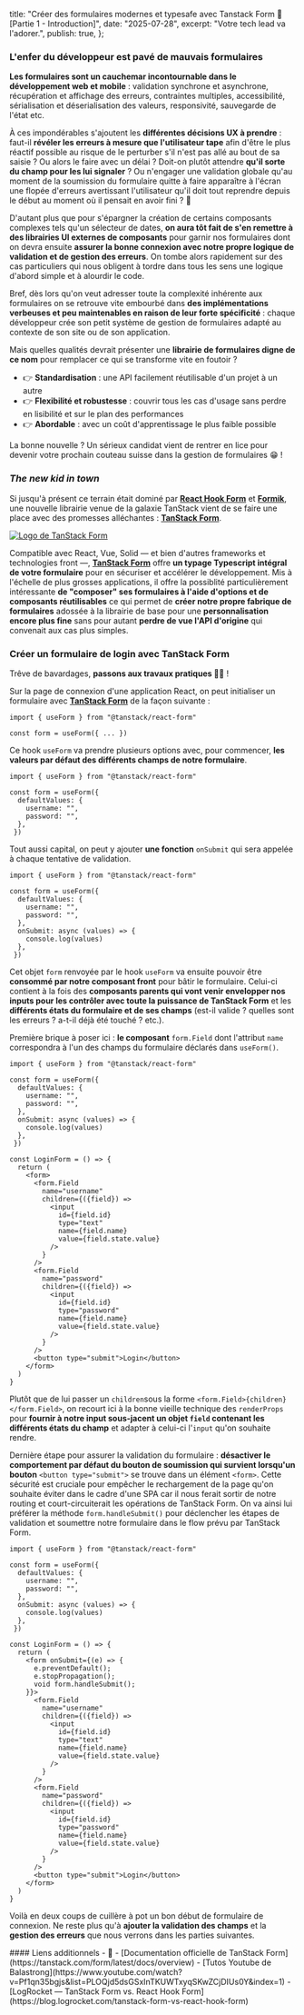   title: "Créer des formulaires modernes et typesafe avec Tanstack Form 📝 [Partie 1 - Introduction]",
  date: "2025-07-28",
  excerpt:
    "Votre tech lead va l'adorer.",
  publish: true,
};

### L'enfer du développeur est pavé de mauvais formulaires

**Les formulaires sont un cauchemar incontournable dans le développement web et mobile** : validation synchrone et asynchrone, récupération et affichage des erreurs, contraintes multiples, accessibilité, sérialisation et déserialisation des valeurs, responsivité, sauvegarde de l'état etc. 

À ces impondérables s'ajoutent les **différentes décisions UX à prendre** : faut-il **révéler les erreurs à mesure que l'utilisateur tape** afin d'être le plus réactif possible au risque de le perturber s'il n'est pas allé au bout de sa saisie ? Ou alors le faire avec un délai ? Doit-on plutôt attendre **qu'il sorte du champ pour les lui signaler** ? Ou n'engager une validation globale qu'au moment de la soumission du formulaire quitte à faire apparaître à l'écran une flopée d'erreurs avertissant l'utilisateur qu'il doit tout reprendre depuis le début au moment où il pensait en avoir fini ? 🔫

D'autant plus que pour s'épargner la création de certains composants complexes tels qu'un sélecteur de dates, **on aura tôt fait de s'en remettre à des librairies UI externes de composants** pour garnir nos formulaires dont on devra ensuite **assurer la bonne connexion avec notre propre logique de validation et de gestion des erreurs**. On tombe alors rapidement sur des cas particuliers qui nous obligent à tordre dans tous les sens une logique d'abord simple et à alourdir le code.

Bref, dès lors qu'on veut adresser toute la complexité inhérente aux formulaires on se retrouve vite embourbé dans **des implémentations verbeuses et peu maintenables en raison de leur forte spécificité** : chaque développeur crée son petit système de gestion de formulaires adapté au contexte de son site ou de son application. 

Mais quelles qualités devrait présenter une **librairie de formulaires digne de ce nom** pour remplacer ce qui se transforme vite en foutoir ?

- 👉 **Standardisation** : une API facilement réutilisable d'un projet à un autre
- 👉 **Flexibilité et robustesse** : couvrir tous les cas d'usage sans perdre en lisibilité et sur le plan des performances
- 👉 **Abordable** : avec un coût d'apprentissage le plus faible possible

La bonne nouvelle ? Un sérieux candidat vient de rentrer en lice pour devenir votre prochain couteau suisse dans la gestion de formulaires 😁 !

### *The new kid in town*

Si jusqu'à présent ce terrain était dominé par **[React Hook Form](https://react-hook-form.com/)** et **[Formik](https://formik.org/)**, une nouvelle librairie venue de la galaxie TanStack vient de se faire une place avec des promesses alléchantes : **[TanStack Form](https://tanstack.com/form/latest/docs/overview)**.

<a href="https://tanstack.com/form/latest/docs/overview" target="_blank">
<Image src={Logo} className="my-12 mx-auto w-[80%]" alt="Logo de TanStack Form" />
</a>


Compatible avec React, Vue, Solid — et bien d'autres frameworks et technologies front —, **[TanStack Form](https://tanstack.com/form/latest/docs/overview)** offre **un typage Typescript intégral de votre formulaire** pour en sécuriser et accélérer le développement. Mis à l'échelle de plus grosses applications, il offre la possiblité particulièrement intéressante **de "composer" ses formulaires à l'aide d'options et de composants réutilisables** ce qui permet de **créer notre propre fabrique de formulaires** adossée à la librairie de base pour une **personnalisation encore plus fine** sans pour autant **perdre de vue l'API d'origine** qui convenait aux cas plus simples.

### Créer un formulaire de login avec TanStack Form

Trêve de bavardages, **passons aux travaux pratiques 🧑‍🎨** !

Sur la page de connexion d'une application React, on peut initialiser un formulaire avec **[TanStack Form](https://tanstack.com/form/latest/docs/overview)** de la façon suivante :

```tsx {3}
import { useForm } from "@tanstack/react-form"

const form = useForm({ ... })
```

Ce hook `useForm` va prendre plusieurs options avec, pour commencer, **les valeurs par défaut des différents champs de notre formulaire**.

```tsx {4-7}
import { useForm } from "@tanstack/react-form"

const form = useForm({ 
  defaultValues: {
    username: "",
    password: "",
  },
 })
```

Tout aussi capital, on peut y ajouter **une fonction** `onSubmit` qui sera appelée à chaque tentative de validation.

```tsx {8-10}
import { useForm } from "@tanstack/react-form"

const form = useForm({ 
  defaultValues: {
    username: "",
    password: "",
  },
  onSubmit: async (values) => {
    console.log(values)
  },
 })
```

Cet objet `form` renvoyée par le hook `useForm` va ensuite pouvoir être **consommé par notre composant front** pour bâtir le formulaire. Celui-ci contient à la fois des **composants parents qui vont venir envelopper nos inputs pour les contrôler avec toute la puissance de TanStack Form** et les **différents états du formulaire et de ses champs** (est-il valide ? quelles sont les erreurs ? a-t-il déjà été touché ? etc.).

Première brique à poser ici : **le composant** `form.Field` dont l'attribut `name` correspondra à l'un des champs du formulaire déclarés dans `useForm()`.

```tsx {16-26}
import { useForm } from "@tanstack/react-form"

const form = useForm({ 
  defaultValues: {
    username: "",
    password: "",
  },
  onSubmit: async (values) => {
    console.log(values)
  },
 })

const LoginForm = () => {
  return (
    <form>
      <form.Field 
        name="username" 
        children={({field}) => 
          <input 
            id={field.id} 
            type="text"
            name={field.name} 
            value={field.state.value}
          />
        }
      />
      <form.Field 
        name="password" 
        children={({field}) => 
          <input 
            id={field.id} 
            type="password"
            name={field.name} 
            value={field.state.value}
          />
        }
      />
      <button type="submit">Login</button>
    </form>
  )
}
```

Plutôt que de lui passer un `children`sous la forme `<form.Field>{children}</form.Field>`, on recourt ici à la bonne vieille technique des `renderProps` pour **fournir à notre input sous-jacent un objet `field` contenant les différents états du champ** et adapter à celui-ci l'`input` qu'on souhaite rendre.

Dernière étape pour assurer la validation du formulaire : **désactiver le comportement par défaut du bouton de soumission qui survient lorsqu'un bouton** `<button type="submit">` se trouve dans un élément `<form>`. Cette sécurité est cruciale pour empêcher le rechargement de la page qu'on souhaite éviter dans le cadre d'une SPA car il nous ferait sortir de notre routing et court-circuiterait les opérations de TanStack Form. On va ainsi lui préférer la méthode `form.handleSubmit()` pour déclencher les étapes de validation et soumettre notre formulaire dans le flow prévu par TanStack Form.

```tsx {12-13}
import { useForm } from "@tanstack/react-form"

const form = useForm({ 
  defaultValues: {
    username: "",
    password: "",
  },
  onSubmit: async (values) => {
    console.log(values)
  },
 })

const LoginForm = () => {
  return (
    <form onSubmit={(e) => {
      e.preventDefault();
      e.stopPropagation();
      void form.handleSubmit();
    }}>
      <form.Field 
        name="username" 
        children={({field}) => 
          <input 
            id={field.id} 
            type="text"
            name={field.name} 
            value={field.state.value}
          />
        }
      />
      <form.Field 
        name="password" 
        children={({field}) => 
          <input 
            id={field.id} 
            type="password"
            name={field.name} 
            value={field.state.value}
          />
        }
      />
      <button type="submit">Login</button>
    </form>
  )
}
```

Voilà en deux coups de cuillère à pot un bon début de formulaire de connexion. Ne reste plus qu'à **ajouter la validation des champs** et la **gestion des erreurs** que nous verrons dans les parties suivantes.

<div className="useful-links">
  #### Liens additionnels - 🔗 
  - [Documentation officielle de TanStack Form](https://tanstack.com/form/latest/docs/overview)
  - [Tutos Youtube de Balastrong](https://www.youtube.com/watch?v=Pf1qn35bgjs&list=PLOQjd5dsGSxInTKUWTxyqSKwZCjDIUs0Y&index=1)
  - [LogRocket — TanStack Form vs. React Hook Form](https://blog.logrocket.com/tanstack-form-vs-react-hook-form)
</div>
